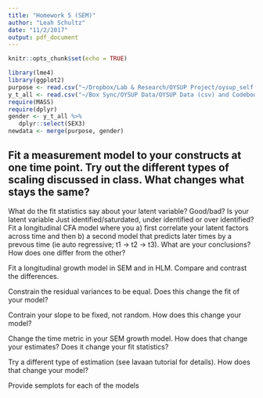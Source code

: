 ```yaml
---
title: "Homework 5 (SEM)"
author: "Leah Schultz"
date: "11/2/2017"
output: pdf_document
---
```


```r
knitr::opts_chunk$set(echo = TRUE)
```

```r
library(lme4)
library(ggplot2)
purpose <- read.csv("~/Dropbox/Lab & Research/OYSUP Project/oysup_self.csv")
y_t_all <- read.csv("~/Box Sync/OYSUP Data/OYSUP Data (csv) and Codebooks/youth_best_teacher_Oct-9.csv")
require(MASS)
require(dplyr)
gender <- y_t_all %>%
   dplyr::select(SEX3)
newdata <- merge(purpose, gender)
```

## Fit a measurement model to your constructs at one time point. Try out the different types of scaling discussed in class. What changes what stays the same?




What do the fit statistics say about your latent variable? Good/bad? Is your latent variable Just identified/saturdated, under identified or over identified?
Fit a longitudinal CFA model where you a) first correlate your latent factors across time and then b) a second model that predicts later times by a prevous time (ie auto regressive; t1 -> t2 -> t3). What are your conclusions? How does one differ from the other?

Fit a longitudinal growth model in SEM and in HLM. Compare and contrast the differences.

Constrain the residual variances to be equal. Does this change the fit of your model?

Contrain your slope to be fixed, not random. How does this change your model?

Change the time metric in your SEM growth model. How does that change your estimates? Does it change your fit statistics?

Try a different type of estimation (see lavaan tutorial for details). How does that change your model?

Provide semplots for each of the models